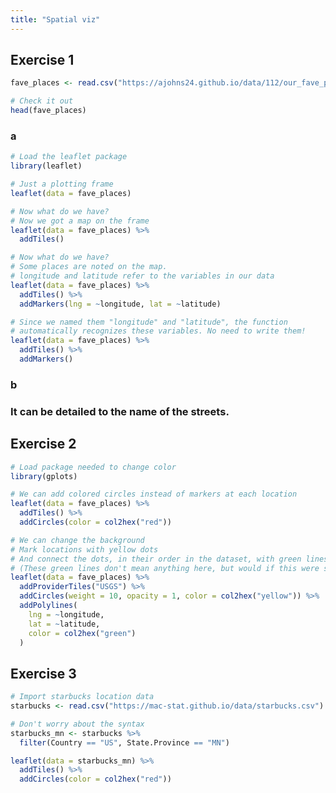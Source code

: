 ```yaml
---
title: "Spatial viz"
---
```


## Exercise 1
```r
fave_places <- read.csv("https://ajohns24.github.io/data/112/our_fave_places.csv")

# Check it out
head(fave_places)
```

### a
```r
# Load the leaflet package
library(leaflet)

# Just a plotting frame
leaflet(data = fave_places)
```
```r
# Now what do we have?
# Now we got a map on the frame
leaflet(data = fave_places) %>% 
  addTiles()
```
```r
# Now what do we have?
# Some places are noted on the map.
# longitude and latitude refer to the variables in our data
leaflet(data = fave_places) %>% 
  addTiles() %>% 
  addMarkers(lng = ~longitude, lat = ~latitude)
```
```r
# Since we named them "longitude" and "latitude", the function
# automatically recognizes these variables. No need to write them!
leaflet(data = fave_places) %>% 
  addTiles() %>% 
  addMarkers()
```
### b
### It can be detailed to the name of the streets.

## Exercise 2
```r
# Load package needed to change color
library(gplots)

# We can add colored circles instead of markers at each location
leaflet(data = fave_places) %>% 
  addTiles() %>% 
  addCircles(color = col2hex("red"))
```
```r
# We can change the background
# Mark locations with yellow dots
# And connect the dots, in their order in the dataset, with green lines
# (These green lines don't mean anything here, but would if this were somebody's travel path!)
leaflet(data = fave_places) %>%
  addProviderTiles("USGS") %>%
  addCircles(weight = 10, opacity = 1, color = col2hex("yellow")) %>%
  addPolylines(
    lng = ~longitude,
    lat = ~latitude,
    color = col2hex("green")
  )
```

## Exercise 3
```r
# Import starbucks location data
starbucks <- read.csv("https://mac-stat.github.io/data/starbucks.csv")
```
```r
# Don't worry about the syntax
starbucks_mn <- starbucks %>%   
  filter(Country == "US", State.Province == "MN")
```
```r
leaflet(data = starbucks_mn) %>%
  addTiles() %>%
  addCircles(color = col2hex("red"))
```


















